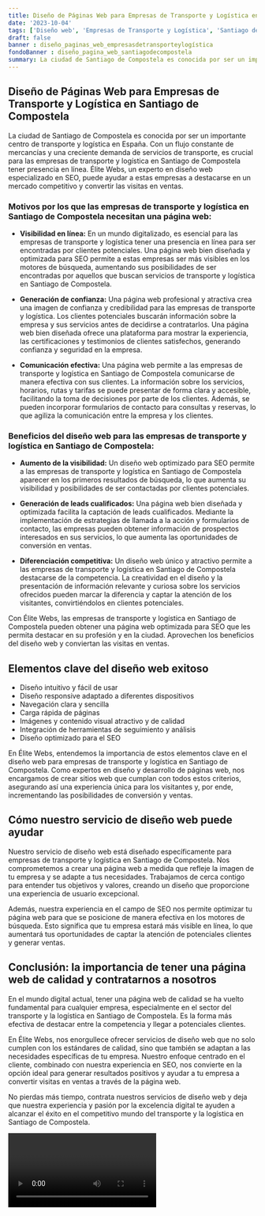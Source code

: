 ```yaml
---
title: Diseño de Páginas Web para Empresas de Transporte y Logística en Santiago de Compostela
date: '2023-10-04'
tags: ['Diseño web', 'Empresas de Transporte y Logística', 'Santiago de Compostela']
draft: false
banner : diseño_paginas_web_empresasdetransporteylogística
fondoBanner : diseño_pagina_web_santiagodecompostela
summary: La ciudad de Santiago de Compostela es conocida por ser un importante centro de transporte y logística en España. Con un flujo constante de mercancías y una creciente demanda de servicios de transporte, es crucial para las empresas de transporte y logística en Santiago de Compostela tener presencia en línea. Élite Webs, un experto en diseño web especializado en SEO, puede ayudar a estas empresas a destacarse en un mercado competitivo y convertir las visitas en ventas.
---
```


## **Diseño de Páginas Web para Empresas de Transporte y Logística en Santiago de Compostela**

La ciudad de Santiago de Compostela es conocida por ser un importante centro de transporte y logística en España. Con un flujo constante de mercancías y una creciente demanda de servicios de transporte, es crucial para las empresas de transporte y logística en Santiago de Compostela tener presencia en línea. Élite Webs, un experto en diseño web especializado en SEO, puede ayudar a estas empresas a destacarse en un mercado competitivo y convertir las visitas en ventas.

### Motivos por los que las empresas de transporte y logística en Santiago de Compostela necesitan una página web:

- **Visibilidad en línea:** En un mundo digitalizado, es esencial para las empresas de transporte y logística tener una presencia en línea para ser encontradas por clientes potenciales. Una página web bien diseñada y optimizada para SEO permite a estas empresas ser más visibles en los motores de búsqueda, aumentando sus posibilidades de ser encontradas por aquellos que buscan servicios de transporte y logística en Santiago de Compostela.

- **Generación de confianza:** Una página web profesional y atractiva crea una imagen de confianza y credibilidad para las empresas de transporte y logística. Los clientes potenciales buscarán información sobre la empresa y sus servicios antes de decidirse a contratarlos. Una página web bien diseñada ofrece una plataforma para mostrar la experiencia, las certificaciones y testimonios de clientes satisfechos, generando confianza y seguridad en la empresa.

- **Comunicación efectiva:** Una página web permite a las empresas de transporte y logística en Santiago de Compostela comunicarse de manera efectiva con sus clientes. La información sobre los servicios, horarios, rutas y tarifas se puede presentar de forma clara y accesible, facilitando la toma de decisiones por parte de los clientes. Además, se pueden incorporar formularios de contacto para consultas y reservas, lo que agiliza la comunicación entre la empresa y los clientes.

### Beneficios del diseño web para las empresas de transporte y logística en Santiago de Compostela:

- **Aumento de la visibilidad:** Un diseño web optimizado para SEO permite a las empresas de transporte y logística en Santiago de Compostela aparecer en los primeros resultados de búsqueda, lo que aumenta su visibilidad y posibilidades de ser contactadas por clientes potenciales.

- **Generación de leads cualificados:** Una página web bien diseñada y optimizada facilita la captación de leads cualificados. Mediante la implementación de estrategias de llamada a la acción y formularios de contacto, las empresas pueden obtener información de prospectos interesados en sus servicios, lo que aumenta las oportunidades de conversión en ventas.

- **Diferenciación competitiva:** Un diseño web único y atractivo permite a las empresas de transporte y logística en Santiago de Compostela destacarse de la competencia. La creatividad en el diseño y la presentación de información relevante y curiosa sobre los servicios ofrecidos pueden marcar la diferencia y captar la atención de los visitantes, convirtiéndolos en clientes potenciales.

Con Élite Webs, las empresas de transporte y logística en Santiago de Compostela pueden obtener una página web optimizada para SEO que les permita destacar en su profesión y en la ciudad. Aprovechen los beneficios del diseño web y conviertan las visitas en ventas.

<GifSeo />

<Cta />

## Elementos clave del diseño web exitoso

- Diseño intuitivo y fácil de usar
- Diseño responsive adaptado a diferentes dispositivos
- Navegación clara y sencilla
- Carga rápida de páginas
- Imágenes y contenido visual atractivo y de calidad
- Integración de herramientas de seguimiento y análisis
- Diseño optimizado para el SEO

En Élite Webs, entendemos la importancia de estos elementos clave en el diseño web para empresas de transporte y logística en Santiago de Compostela. Como expertos en diseño y desarrollo de páginas web, nos encargamos de crear sitios web que cumplan con todos estos criterios, asegurando así una experiencia única para los visitantes y, por ende, incrementando las posibilidades de conversión y ventas.

## Cómo nuestro servicio de diseño web puede ayudar

Nuestro servicio de diseño web está diseñado específicamente para empresas de transporte y logística en Santiago de Compostela. Nos comprometemos a crear una página web a medida que refleje la imagen de tu empresa y se adapte a tus necesidades. Trabajamos de cerca contigo para entender tus objetivos y valores, creando un diseño que proporcione una experiencia de usuario excepcional.

Además, nuestra experiencia en el campo de SEO nos permite optimizar tu página web para que se posicione de manera efectiva en los motores de búsqueda. Esto significa que tu empresa estará más visible en línea, lo que aumentará tus oportunidades de captar la atención de potenciales clientes y generar ventas.

## Conclusión: la importancia de tener una página web de calidad y contratarnos a nosotros

En el mundo digital actual, tener una página web de calidad se ha vuelto fundamental para cualquier empresa, especialmente en el sector del transporte y la logística en Santiago de Compostela. Es la forma más efectiva de destacar entre la competencia y llegar a potenciales clientes.

En Élite Webs, nos enorgullece ofrecer servicios de diseño web que no solo cumplen con los estándares de calidad, sino que también se adaptan a las necesidades específicas de tu empresa. Nuestro enfoque centrado en el cliente, combinado con nuestra experiencia en SEO, nos convierte en la opción ideal para generar resultados positivos y ayudar a tu empresa a convertir visitas en ventas a través de la página web.

No pierdas más tiempo, contrata nuestros servicios de diseño web y deja que nuestra experiencia y pasión por la excelencia digital te ayuden a alcanzar el éxito en el competitivo mundo del transporte y la logística en Santiago de Compostela.

<Video />

<CtaBot job='Empresas de Transporte y Logística' city='Santiago de Compostela'/>

<Gmaps query='Santiago de Compostela+españa+maps' />